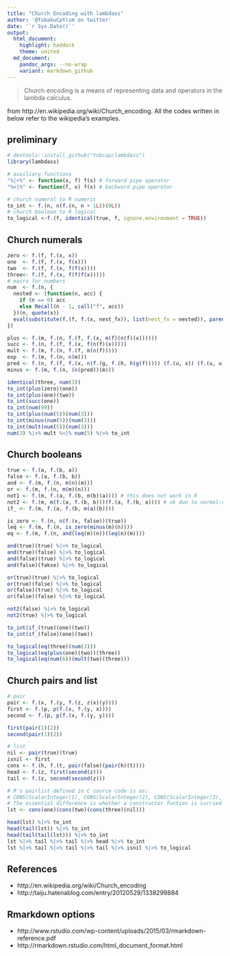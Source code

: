---
title: "Church Encoding with lambdass"
author: '@TobakuCptlsm on twitter'
date: '`r Sys.Date()`'
output:
  html_document:
    highlight: haddock
    theme: united
  md_document:
    pandoc_args: --no-wrap
    variant: markdown_github
---
<!--
  %\VignetteIndexEntry{Church Encoding with lambdass}
  %\VignetteEngine{knitr::rmarkdown}
-->

> Church encoding is a means of representing data and operators in the lambda calculus.

from http://en.wikipedia.org/wiki/Church_encoding. All the codes written in below refer to the wikipedia's examples.

## preliminary
```{r, eval=TRUE, message=FALSE}
# devtools::install_github("tobcap/lambdass")
library(lambdass)

# auxiliary functions
"%|>%" <- function(x, f) f(x) # forward pipe operator
"%<|%" <- function(f, x) f(x) # backward pipe operator

# church numeral to R numeric
to_int <- f.(n, n(f.(n, n + 1L))(0L))
# church boolean to R logical
to_logical <-f.(f, identical(true, f, ignore.environment = TRUE))

```

## Church numerals
```{r, eval=TRUE, collapse=TRUE, highlight=TRUE}
zero <- f.(f, f.(x, x))
one  <- f.(f, f.(x, f(x)))
two  <- f.(f, f.(x, f(f(x))))
three<- f.(f, f.(x, f(f(f(x)))))
# macro for numbers
num  <- f.(n, {
  nested <- (function(n, acc) {
    if (n == 0) acc
    else Recall(n - 1, call("f", acc))
  })(n, quote(x))
  eval(substitute(f.(f, f.(x, nest_fx)), list(nest_fx = nested)), parent.frame())
})

plus <- f.(m, f.(n, f.(f, f.(x, m(f)(n(f)(x))))))
succ <- f.(n, f.(f, f.(x, f(n(f)(x)))))
mult <- f.(m, f.(n, f.(f, m(n(f)))))
exp  <- f.(m, f.(n, n(m)))
pred <- f.(n, f.(f, f.(x, n(f.(g, f.(h, h(g(f))))) (f.(u, x)) (f.(u, u)))))
minus <- f.(m, f.(n, (n(pred))(m)))

identical(three, num(3))
to_int(plus(zero)(one))
to_int(plus(one)(two))
to_int(succ(one))
to_int(num(99))
to_int(plus(num(5))(num(3)))
to_int(minus(num(5))(num(3)))
to_int(mult(num(5))(num(3)))
num(3) %|>% mult %<|% num(5) %|>% to_int

```

## Church booleans
```{r, eval=TRUE, collapse=TRUE}
true <- f.(a, f.(b, a))
false <- f.(a, f.(b, b))
and <- f.(m, f.(n, m(n)(m)))
or <- f.(m, f.(n, m(m)(n)))
not1 <- f.(m, f.(a, f.(b, m(b)(a)))) # this does not work in R
not2 <- f.(m, m(f.(a, f.(b, b)))(f.(a, f.(b, a)))) # ok due to normal-orer
if_ <- f.(m, f.(a, f.(b, m(a)(b))))

is_zero <- f.(n, n(f.(x, false))(true))
leq <- f.(m, f.(n, is_zero(minus(m)(n))))
eq <- f.(m, f.(n, and(leq(m)(n))(leq(n)(m))))

and(true)(true) %|>% to_logical
and(true)(false) %|>% to_logical
and(false)(true) %|>% to_logical
and(false)(fakse) %|>% to_logical

or(true)(true) %|>% to_logical
or(true)(false) %|>% to_logical
or(false)(true) %|>% to_logical
or(false)(false) %|>% to_logical

not2(false) %|>% to_logical
not2(true) %|>% to_logical

to_int(if_(true)(one)(two))
to_int(if_(false)(one)(two))

to_logical(eq(three)(num(3)))
to_logical(eq(plus(one)(two))(three))
to_logical(eq(num(6))(mult(two)(three)))
```

## Church pairs and list
```{r, eval=TRUE, collapse=TRUE}
# pair
pair <- f.(x, f.(y, f.(z, z(x)(y))))
first <- f.(p, p(f.(x, f.(y, x))))
second <- f.(p, p(f.(x, f.(y, y))))

first(pair(1)(2))
second(pair(1)(2))

# list
nil <- pair(true)(true)
isnil <- first
cons <- f.(h, f.(t, pair(false)(pair(h)(t))))
head <- f.(z, first(second(z)))
tail <- f.(z, second(second(z)))

# R's pairlist defined in C source code is as:
# CONS(ScalarInteger(1), CONS(ScalarInteger(2), CONS(ScalarInteger(3), R_Nilvalue)))
# The essential difference is whether a constructor funtion is curried or not.
lst <- cons(one)(cons(two)(cons(three)(nil)))

head(lst) %|>% to_int
head(tail(lst)) %|>% to_int
head(tail(tail(lst))) %|>% to_int
lst %|>% tail %|>% tail %|>% head %|>% to_int
lst %|>% tail %|>% tail %|>% tail %|>% isnil %|>% to_logical
```

## References
* http://en.wikipedia.org/wiki/Church_encoding
* http://taiju.hatenablog.com/entry/20120529/1338299884

## Rmarkdown options
* http://www.rstudio.com/wp-content/uploads/2015/03/rmarkdown-reference.pdf
* http://rmarkdown.rstudio.com/html_document_format.html

